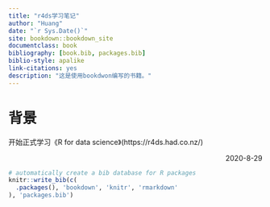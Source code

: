 ```yaml
--- 
title: "r4ds学习笔记"
author: "Huang"
date: "`r Sys.Date()`"
site: bookdown::bookdown_site
documentclass: book
bibliography: [book.bib, packages.bib]
biblio-style: apalike
link-citations: yes
description: "这是使用bookdwon编写的书籍。"
---
```


# 背景 {-}

开始正式学习《R for data science》(https://r4ds.had.co.nz/)

<p style="text-align: right;">2020-8-29</p>

```r
# automatically create a bib database for R packages
knitr::write_bib(c(
  .packages(), 'bookdown', 'knitr', 'rmarkdown'
), 'packages.bib')
```



